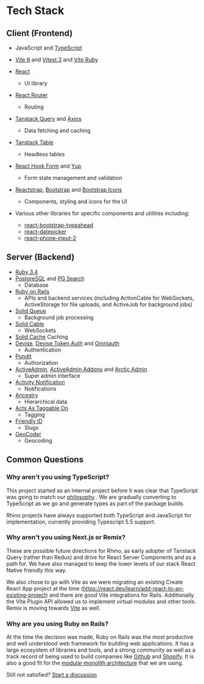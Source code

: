 # Tech Stack

## Client (Frontend)

- JavaScript and [TypeScript](https://www.typescriptlang.org/)
- [Vite 6](https://vite.dev/) and [Vitest 3](https://vitest.dev/) and [Vite Ruby](https://github.com/ElMassimo/vite_ruby)
- [React](https://github.com/facebook/react/)
  - UI library
- [React Router](https://github.com/remix-run/react-router)
  - Routing
- [Tanstack Query](https://github.com/tanstack/query) and [Axios](https://github.com/axios/axios)
  - Data fetching and caching
- [Tanstack Table](https://github.com/TanStack/table)
  - Headless tables
- [React Hook Form](https://github.com/react-hook-form/react-hook-form) and [Yup](https://github.com/jquense/yup)
  - Form state management and validation
- [Reactstrap](https://github.com/reactstrap/reactstrap), [Bootstrap](https://github.com/twbs/bootstrap) and [Bootstrap Icons](https://github.com/twbs/icons)

  - Components, styling and icons for the UI

- Various other libraries for specific components and utilities including:

  - [react-bootstrap-typeahead](https://github.com/ericgio/react-bootstrap-typeahead)
  - [react-datepicker](https://github.com/wojtekmaj/react-date-picker)
  - [react-phone-input-2](https://github.com/bl00mber/react-phone-input-2)

## Server (Backend)

- [Ruby 3.4](https://github.com/ruby/ruby)
- [PostgreSQL](https://www.postgresql.org/) and [PG Search](https://github.com/Casecommons/pg_search)
  - Database
- [Ruby on Rails](https://github.com/rails/rails)
  - APIs and backend services (including ActionCable for WebSockets, ActiveStorage for file uploads, and ActiveJob for background jobs)
- [Solid Queue](https://github.com/rails/solid_queue)
  - Background job processing
- [Solid Cable](https://github.com/rails/solid_cable)
  - WebSockets
- [Solid Cache](https://github.com/rails/solid_cache)
  Caching
- [Devise](https://github.com/heartcombo/devise), [Devise Token Auth](https://github.com/lynndylanhurley/devise_token_auth) and [Omniauth](https://github.com/omniauth/omniauth)
  - Authentication
- [Pundit](https://github.com/varvet/pundit)
  - Authorization
- [ActiveAdmin](https://github.com/activeadmin/activeadmin), [ActiveAdmin Addons](https://github.com/platanus/activeadmin_addons) and [Arctic Admin](https://github.com/cprodhomme/arctic_admin)
  - Super admin interface
- [Activity Notification](https://github.com/simukappu/activity_notification)
  - Notifications
- [Ancestry](https://github.com/stefankroes/ancestry)
  - Hierarchical data
- [Acts As Taggable On](https://github.com/mbleigh/acts-as-taggable-on)
  - Tagging
- [Friendly ID](https://github.com/norman/friendly_id)
  - Slugs
- [GeoCoder](https://github.com/alexreisner/geocoder)
  - Geocoding

## Common Questions

### Why aren't you using TypeScript?

This project started as an internal project before it was clear that TypeScript was going to match our [philosophy](../concepts/principles) . We are gradually converting to TypeScript as we go and generate types as part of the package builds.

Rhino projects have always supported both TypeScript and JavaScript for implementation, currently providing Typescript 5.5 support.

### Why aren't you using Next.js or Remix?

These are possible future directions for Rhino, as early adopter of Tanstack Query (rather than Redux) and drive for React Server Components and as a path for. We have also managed to keep the lower levels of our stack React Native friendly this way.

We also chose to go with Vite as we were migrating an existing Create React App project at the time (https://react.dev/learn/add-react-to-an-existing-project) and there are good Vite integrations for Rails. Additionally the Vite Plugin API allowed us to implement virtual modules and other tools. Remix is moving towards [Vite](https://remix.run/docs/en/main/guides/vite) as well.

### Why are you using Ruby on Rails?

At the time the decision was made, Ruby on Rails was the most productive and well understood web framework for building web applications. It has a large ecosystem of libraries and tools, and a strong community as well as a track record of being used to build companies like [Github](https://github.com/) and [Shopify](https://www.shopify.com/). It is also a good fit for the [modular monolith architecture](../concepts/principles#reasonable-base-architecture) that we are using.

Still not satisfied? [Start a discussion](https://github.com/rhino-project/rhino-project/discussions/categories/ideas)
